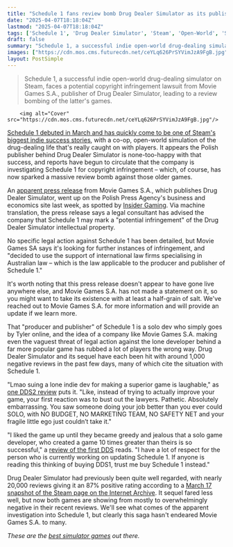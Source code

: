 ```yaml
---
title: "Schedule 1 fans review bomb Drug Dealer Simulator as its publisher launches an apparent copyright investigation: 'Suing a lone indie dev for making a superior game is laughable'"
date: "2025-04-07T18:18:04Z"
lastmod: "2025-04-07T18:18:04Z"
tags: ['Schedule 1', 'Drug Dealer Simulator', 'Steam', 'Open-World', 'Simulation', 'Indie Game', 'Copyright Infringement', 'PC']
draft: false
summary: "Schedule 1, a successful indie open-world drug-dealing simulator on Steam, faces a potential copyright infringement lawsuit from Movie Games S.A., publisher of Drug Dealer Simulator, leading to a review bombing of the latter's games."
images: ["https://cdn.mos.cms.futurecdn.net/ceYLq626PrSYVimJzA9FgB.jpg"]
layout: PostSimple
---
```

> Schedule 1, a successful indie open-world drug-dealing simulator on Steam, faces a potential copyright infringement lawsuit from Movie Games S.A., publisher of Drug Dealer Simulator, leading to a review bombing of the latter's games.


        <img alt="Cover" src="https://cdn.mos.cms.futurecdn.net/ceYLq626PrSYVimJzA9FgB.jpg"/>
        
[Schedule 1 debuted in March and has quickly come to be one of Steam's biggest indie success stories](https://www.gamesradar.com/games/open-world/schedule-1-is-steams-latest-viral-hit-an-open-world-drug-dealing-simulator-with-98-percent-positive-reviews-co-op-and-a-free-sample-to-get-you-started/), with a co-op, open-world simulation of the drug-dealing life that's really caught on with players. It appears the Polish publisher behind Drug Dealer Simulator is none-too-happy with that success, and reports have begun to circulate that the company is investigating Schedule 1 for copyright infringement – which, of course, has now sparked a massive review bomb against those older games.

An [apparent press release](https://biznes.pap.pl/wiadomosci/firmy/movie-games-sa-172025-podjecie-decyzji-o-rozpoczeciu-dochodzenia-wzgledem-tworcow) from Movie Games S.A., which publishes Drug Dealer Simulator, went up on the Polish Press Agency's business and economics site last week, as spotted by [Insider Gaming](https://insider-gaming.com/schedule-1-being-investigated-for-ip-copyright-infringement-claims/). Via machine translation, the press release says a legal consultant has advised the company that Schedule 1 may mark a "potential infringement" of the Drug Dealer Simulator intellectual property.

No specific legal action against Schedule 1 has been detailed, but Movie Games SA says it's looking for further instances of infringement, and "decided to use the support of international law firms specialising in Australian law – which is the law applicable to the producer and publisher of Schedule 1."

It's worth noting that this press release doesn't appear to have gone live anywhere else, and Movie Games S.A. has not made a statement on it, so you might want to take its existence with at least a half-grain of salt. We've reached out to Movie Games S.A. for more information and will provide an update if we learn more.

That "producer and publisher" of Schedule 1 is a solo dev who simply goes by Tyler online, and the idea of a company like Movie Games S.A. making even the vaguest threat of legal action against the lone developer behind a far more popular game has rubbed a lot of players the wrong way. Drug Dealer Simulator and its sequel have each been hit with around 1,000 negative reviews in the past few days, many of which cite the situation with Schedule 1.

"Lmao suing a lone indie dev for making a superior game is laughable," as [one DDS2 review](https://steamcommunity.com/id/Hashire/recommended/1708850/) puts it. "Like, instead of trying to actually improve your game, your first reaction was to bust out the lawyers. Pathetic. Absolutely embarrassing. You saw someone doing your job better than you ever could SOLO, with NO BUDGET, NO MARKETING TEAM, NO SAFETY NET and your fragile little ego just couldn’t take it."

"I liked the game up until they became greedy and jealous that a solo game developer, who created a game 10 times greater than theirs is so successful," a [review of the first DDS](https://steamcommunity.com/profiles/76561198315820786/recommended/682990/) reads. "I have a lot of respect for the person who is currently working on updating Schedule 1. If anyone is reading this thinking of buying DDS1, trust me buy Schedule 1 instead."

Drug Dealer Simulator had previously been quite well regarded, with nearly 20,000 reviews giving it an 87% positive rating according to a [March 17 snapshot of the Steam page on the Internet Archive](https://web.archive.org/web/20250317083404/https://store.steampowered.com/app/682990/Drug_Dealer_Simulator/). It sequel fared less well, but now both games are showing from mostly to overwhelmingly negative in their recent reviews. We'll see what comes of the apparent investigation into Schedule 1, but clearly this saga hasn't endeared Movie Games S.A. to many.

*These are the *[<em>best simulator games</em>](https://www.gamesradar.com/best-sim-games/)* out there.*
        